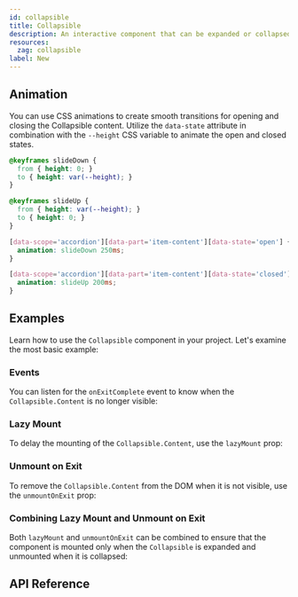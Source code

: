 ```yaml
---
id: collapsible
title: Collapsible
description: An interactive component that can be expanded or collapsed.
resources:
  zag: collapsible
label: New
---
```


<ComponentPreview id="Collapsible" />

## Animation

You can use CSS animations to create smooth transitions for opening and closing the Collapsible content. 
Utilize the `data-state` attribute in combination with the `--height` CSS variable to animate the open and closed states.

```css
@keyframes slideDown {
  from { height: 0; }
  to { height: var(--height); }
}

@keyframes slideUp {
  from { height: var(--height); }
  to { height: 0; }
}

[data-scope='accordion'][data-part='item-content'][data-state='open'] {
  animation: slideDown 250ms;
}

[data-scope='accordion'][data-part='item-content'][data-state='closed'] {
  animation: slideUp 200ms;
}
```

## Examples

Learn how to use the `Collapsible` component in your project. Let's examine
the most basic example:

<Example id="basic" />

### Events

You can listen for the `onExitComplete` event to know when the `Collapsible.Content` is no longer visible:

<Example id="onExitComplete" />

### Lazy Mount

To delay the mounting of the `Collapsible.Content`, use the `lazyMount` prop:

<Example id="lazyMount" />

### Unmount on Exit

To remove the `Collapsible.Content` from the DOM when it is not visible, use the
`unmountOnExit` prop:

<Example id="unmountOnExit" />

### Combining Lazy Mount and Unmount on Exit

Both `lazyMount` and `unmountOnExit` can be combined to ensure that the component is
mounted only when the `Collapsible` is expanded and unmounted when it is collapsed:

<Example id="lazyMountAndUnmountOnExit" />

## API Reference

<ComponentTypes id="collapsible" />
